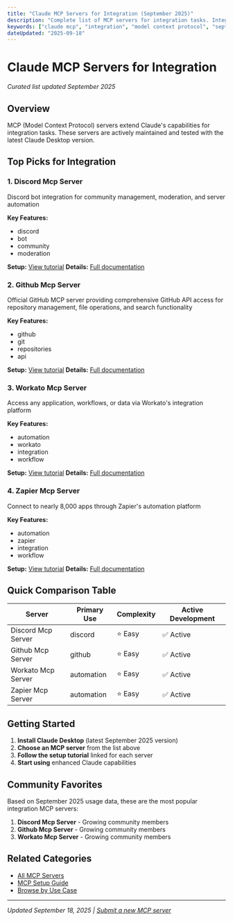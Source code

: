 ```yaml
---
title: "Claude MCP Servers for Integration (September 2025)"
description: "Complete list of MCP servers for integration tasks. Integration guides and setup instructions included."
keywords: ["claude mcp", "integration", "model context protocol", "september 2025"]
dateUpdated: "2025-09-18"
---
```


# Claude MCP Servers for Integration

*Curated list updated September 2025*

## Overview

MCP (Model Context Protocol) servers extend Claude's capabilities for integration tasks. These servers are actively maintained and tested with the latest Claude Desktop version.

## Top Picks for Integration


### 1. Discord Mcp Server

Discord bot integration for community management, moderation, and server automation

**Key Features:**
- discord
- bot
- community
- moderation

**Setup:** [View tutorial](/tutorials/setup-discord-mcp-server)
**Details:** [Full documentation](/mcp/discord-mcp-server)


### 2. Github Mcp Server

Official GitHub MCP server providing comprehensive GitHub API access for repository management, file operations, and search functionality

**Key Features:**
- github
- git
- repositories
- api

**Setup:** [View tutorial](/tutorials/setup-github-mcp-server)
**Details:** [Full documentation](/mcp/github-mcp-server)


### 3. Workato Mcp Server

Access any application, workflows, or data via Workato's integration platform

**Key Features:**
- automation
- workato
- integration
- workflow

**Setup:** [View tutorial](/tutorials/setup-workato-mcp-server)
**Details:** [Full documentation](/mcp/workato-mcp-server)


### 4. Zapier Mcp Server

Connect to nearly 8,000 apps through Zapier's automation platform

**Key Features:**
- automation
- zapier
- integration
- workflow

**Setup:** [View tutorial](/tutorials/setup-zapier-mcp-server)
**Details:** [Full documentation](/mcp/zapier-mcp-server)


## Quick Comparison Table

| Server | Primary Use | Complexity | Active Development |
|--------|-------------|------------|-------------------|
| Discord Mcp Server | discord | ⭐ Easy | ✅ Active |
| Github Mcp Server | github | ⭐ Easy | ✅ Active |
| Workato Mcp Server | automation | ⭐ Easy | ✅ Active |
| Zapier Mcp Server | automation | ⭐ Easy | ✅ Active |

## Getting Started

1. **Install Claude Desktop** (latest September 2025 version)
2. **Choose an MCP server** from the list above
3. **Follow the setup tutorial** linked for each server
4. **Start using** enhanced Claude capabilities

## Community Favorites

Based on September 2025 usage data, these are the most popular integration MCP servers:

1. **Discord Mcp Server** - Growing community members
2. **Github Mcp Server** - Growing community members
3. **Workato Mcp Server** - Growing community members

## Related Categories

- [All MCP Servers](/mcp)
- [MCP Setup Guide](/tutorials/mcp-setup-september-2025)
- [Browse by Use Case](/use-cases)

---

*Updated September 18, 2025 | [Submit a new MCP server](/submit)*
